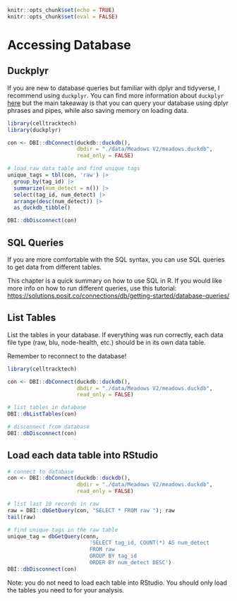 ```r
knitr::opts_chunk$set(echo = TRUE)
knitr::opts_chunk$set(eval = FALSE)
```

# Accessing Database

## Duckplyr

If you are new to database queries but familiar with dplyr and tidyverse, I recommend using `duckplyr`. You can find more information about `duckplyr` [here](https://duckdb.org/2024/04/02/duckplyr.html) but the main takeaway is that you can query your database using dplyr phrases and pipes, while also saving memory on loading data.

```r
library(celltracktech)
library(duckplyr)

con <- DBI::dbConnect(duckdb::duckdb(), 
                      dbdir = "./data/Meadows V2/meadows.duckdb", 
                      read_only = FALSE)

# load raw data table and find unique tags
unique_tags = tbl(con, 'raw') |> 
  group_by(tag_id) |>
  summarize(num_detect = n()) |>
  select(tag_id, num_detect) |>
  arrange(desc(num_detect)) |>
  as_duckdb_tibble()

DBI::dbDisconnect(con)

```

## SQL Queries

If you are more comfortable with the SQL syntax, you can use SQL queries to get data from different tables.

This chapter is a quick summary on how to use SQL in R. If you would like more info on how to run different queries, use this tutorial: [https://solutions.posit.co/connections/db/getting-started/database-queries/](https://solutions.posit.co/connections/db/getting-started/database-queries/) 

## List Tables

List the tables in your database. If everything was run correctly, each data file type (raw, blu, node-health, etc.) should be in its own data table.

Remember to reconnect to the database!

```r
library(celltracktech)

con <- DBI::dbConnect(duckdb::duckdb(), 
                      dbdir = "./data/Meadows V2/meadows.duckdb", 
                      read_only = FALSE)

# list tables in database
DBI::dbListTables(con)

# disconnect from database
DBI::dbDisconnect(con)

```
## Load each data table into RStudio

```r
# connect to database
con <- DBI::dbConnect(duckdb::duckdb(), 
                      dbdir = "./data/Meadows V2/meadows.duckdb", 
                      read_only = FALSE)

# list last 10 records in raw
raw = DBI::dbGetQuery(con, "SELECT * FROM raw "); raw
tail(raw)

# find unique tags in the raw table
unique_tag = dbGetQuery(conn,
                          'SELECT tag_id, COUNT(*) AS num_detect
                          FROM raw
                          GROUP BY tag_id
                          ORDER BY num_detect DESC')
DBI::dbDisconnect(con)

```

Note: you do not need to load each table into RStudio. You should only load the tables you need to for your analysis.